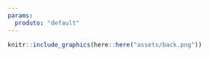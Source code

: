 ```yaml
---
params:
  produto: "default"
---
```

  
```r
knitr::include_graphics(here::here("assets/back.png"))
```